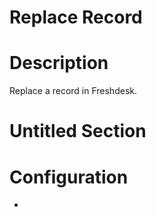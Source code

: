 ﻿# Replace Record

# Description

Replace a record in Freshdesk.

# Untitled Section

# Configuration











*
